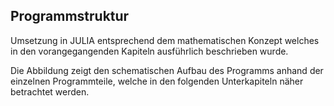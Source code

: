 ## Programmstruktur {#sec-Programmstruktur}

Umsetzung in JULIA entsprechend dem mathematischen Konzept welches in den vorangegangenden Kapiteln ausführlich beschrieben wurde. 

Die Abbildung zeigt den schematischen Aufbau des Programms anhand der einzelnen Programmteile, welche in den folgenden Unterkapiteln näher betrachtet werden.


